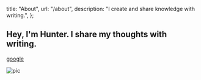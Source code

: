   title: "About",
  url: "/about",
  description: "I create and share knowledge with writing.",
};


## Hey, I'm Hunter. I share my thoughts with writing.

[google](https://google.com)

![pic](/pic.jpg)
